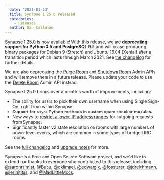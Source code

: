 ```yaml
---
  date: '2021-01-13'
  title: Synapse 1.25.0 released
  categories:
    - Releases
  author: Dan Callahan
---
```


[Synapse 1.25.0](https://github.com/matrix-org/synapse/releases/tag/v1.25.0) is now available! With this release, we are __deprecating support for Python 3.5 and PostgreSQL 9.5__ and will cease producing binary packages for Debian 9 (Stretch) and Ubuntu 16.04 (Xenial) after a transition period which lasts through March 2021. See [the changelog](https://github.com/matrix-org/synapse/blob/v1.25.0/CHANGES.md) for further details.

We are also deprecating the [Purge Room](https://github.com/matrix-org/synapse/tree/master/docs/admin_api/purge_room.md) and [Shutdown Room](https://github.com/matrix-org/synapse/tree/master/docs/admin_api/shutdown_room.md) Admin APIs and will remove them in a future release. Please update your code to use the [Delete Room](https://github.com/matrix-org/synapse/tree/master/docs/admin_api/rooms.md#delete-room-api) Admin API instead.

Synapse 1.25.0 brings over a month's worth of improvements, including:

- The ability for users to pick their own username when using Single Sign-On, right from within Synapse.
- Support for `async` Python methods in custom spam checker modules.
- New ways to [restrict allowed IP address ranges](https://github.com/matrix-org/synapse/blob/v1.25.0/UPGRADE.rst#upgrading-to-v1250) for outgoing requests from Synapse.
- Significantly faster v2 state resolution on rooms with large numbers of power level events, which are common in some types of bridged IRC rooms.

See the [full changelog](https://github.com/matrix-org/synapse/blob/v1.25.0/CHANGES.md) and [upgrade notes](https://github.com/matrix-org/synapse/blob/v1.25.0/UPGRADE.rst#upgrading-to-v1250) for more.

Synapse is a Free and Open Source Software project, and we'd like to extend our thanks to everyone who contributed to this release, including [@aaronraimist](https://github.com/aaronraimist), [@Bubu](https://github.com/Bubu), [@dklimpel](https://github.com/dklimpel), [@edwargix](https://github.com/edwargix), [@fossterer](https://github.com/fossterer), [@jdreichmann](https://github.com/jdreichmann), [@jerinjtitus](https://github.com/jerinjtitus), and [@MadLittleMods](https://github.com/MadLittleMods).
